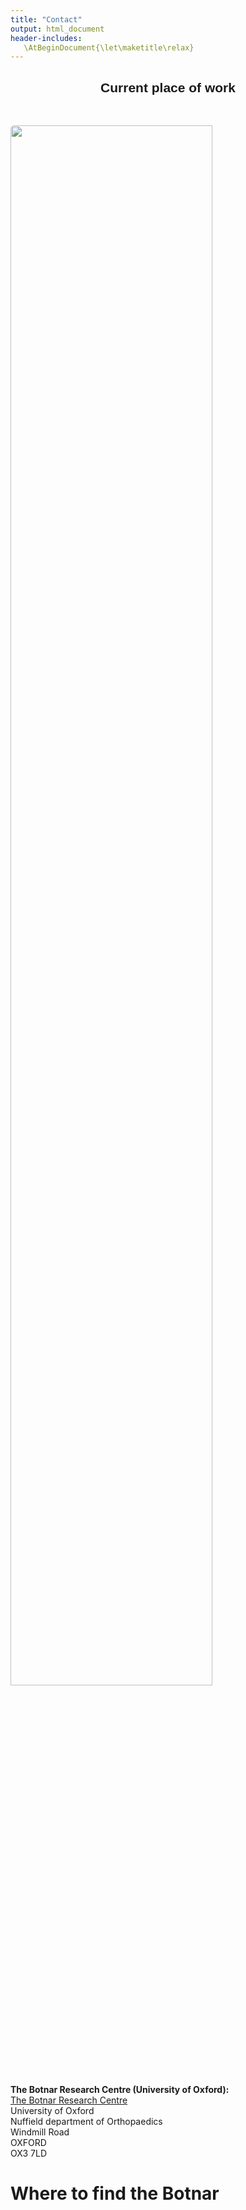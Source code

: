 ```yaml
---
title: "Contact"
output: html_document
header-includes:
   \AtBeginDocument{\let\maketitle\relax}
---
```


<link href="static/css/custom.css" rel="stylesheet" >

<h2 style="text-align:center;font-family:Helvetica; font-color:black;"><span>Current place of work</span></h2><br />


<div id="project-3">

<div class="project-left">
<img src="static/img/Cascade-702-336.jpg" style="width:80%;height:80%;border-radius: 5px">
</div>

<div class="project-right">
<p style="margin-left: 0px"><b>The Botnar Research Centre (University of Oxford):</b><br> 
	<a class="external-link" target="MRC Centre for Computational Biology" href="https://www.ndorms.ox.ac.uk/about/botnar-research-centre">The Botnar Research Centre</a><br>
	University of Oxford<br>
	Nuffield department of Orthopaedics<br>
	Windmill Road<br>
	OXFORD<br>
	OX3 7LD<br/>
</div>
</div>

<h1>Where to find the Botnar</h1>

<html>
  <head>
    <style>
       /* Set the size of the div element that contains the map */
      #map {
        height: 400px;  /* The height is 400 pixels */
        width: 100%;  /* The width is the width of the web page */
       }
    </style>
  </head>
  <body>
    <!--The div element for the map -->
    <div id="map"></div>
    <script>
// Initialize and add the map
function initMap() {
  // The location of Uluru
  var uluru = {lat: 51.755465, lng: -1.211402};
  // The map, centered at Uluru
  var map = new google.maps.Map(
      document.getElementById('map'), {zoom: 15, center: uluru});
  // The marker, positioned at Uluru
  var marker = new google.maps.Marker({position: uluru, map: map});
}
    </script>
    <!--Load the API from the specified URL
    * The async attribute allows the browser to render the page while the API loads
    * The key parameter will contain your own API key (which is not needed for this tutorial)
    * The callback parameter executes the initMap() function
    -->
    <script async defer
    src="https://maps.googleapis.com/maps/api/js?key=AIzaSyB62ulA8MnzFQWsIsuUwuSeC7wMS72DDRM&callback=initMap">
    </script>
  </body>
</html>